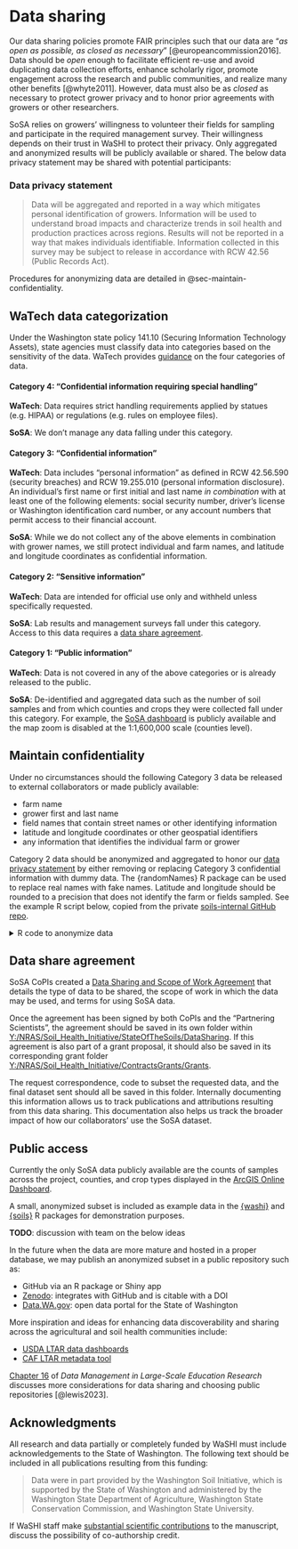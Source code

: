 # Data sharing {#sec-sharing}

Our data sharing policies promote FAIR principles such that our data
are "*as open as possible, as closed as necessary*"
[@europeancommission2016]. Data should be *open* enough to facilitate
efficient re-use and avoid duplicating data collection efforts,
enhance scholarly rigor, promote engagement across the research and
public communities, and realize many other benefits [@whyte2011].
However, data must also be as *closed* as necessary to protect grower
privacy and to honor prior agreements with growers or other
researchers.

SoSA relies on growers' willingness to volunteer their fields for
sampling and participate in the required management survey. Their
willingness depends on their trust in WaSHI to protect their privacy.
Only aggregated and anonymized results will be publicly available or
shared. The below data privacy statement may be shared with potential
participants:

### Data privacy statement

> Data will be aggregated and reported in a way which mitigates
> personal identification of growers. Information will be used to
> understand broad impacts and characterize trends in soil health and
> production practices across regions. Results will not be reported in
> a way that makes individuals identifiable. Information collected in
> this survey may be subject to release in accordance with RCW 42.56
> (Public Records Act).

Procedures for anonymizing data are detailed in
@sec-maintain-confidentiality.

## WaTech data categorization

Under the Washington state policy 141.10 (Securing Information
Technology Assets), state agencies must classify data into categories
based on the sensitivity of the data. WaTech provides
[guidance](https://watech.wa.gov/Categorizing-Data-State-Agency) on
the four categories of data.

#### Category 4: "Confidential information requiring special handling"

**WaTech**: Data requires strict handling requirements applied by
statues (e.g. HIPAA) or regulations (e.g. rules on employee files).

**SoSA**: We don't manage any data falling under this category.

#### Category 3: "Confidential information" {#sec-category-3}

**WaTech**: Data includes "personal information" as defined in RCW
42.56.590 (security breaches) and RCW 19.255.010 (personal information
disclosure). An individual's first name or first initial and last name
*in combination* with at least one of the following elements: social
security number, driver's license or Washington identification card
number, or any account numbers that permit access to their financial
account.

**SoSA**: While we do not collect any of the above elements in
combination with grower names, we still protect individual and farm
names, and latitude and longitude coordinates as confidential
information.

#### Category 2: "Sensitive information"

**WaTech**: Data are intended for official use only and withheld
unless specifically requested.

**SoSA**: Lab results and management surveys fall under this category.
Access to this data requires a [data share agreement].

#### Category 1: "Public information"

**WaTech**: Data is not covered in any of the above categories or is
already released to the public.

**SoSA**: De-identified and aggregated data such as the number of soil
samples and from which counties and crops they were collected fall
under this category. For example, the [SoSA
dashboard](https://nras.maps.arcgis.com/apps/dashboards/d4b2d135d47a4ff7a89285fecf67cef2)
is publicly available and the map zoom is disabled at the 1:1,600,000
scale (counties level).

## Maintain confidentiality {#sec-maintain-confidentiality}

Under no circumstances should the following Category 3 data be released to external collaborators or made publicly available:

-   farm name
-   grower first and last name
-   field names that contain street names or other identifying information
-   latitude and longitude coordinates or other geospatial identifiers
-   any information that identifies the individual farm or grower

Category 2 data should be anonymized and aggregated to honor our [data privacy statement] by either removing or replacing Category 3 confidential information with dummy data. The {randomNames} R package can be used to replace real names with fake names. Latitude and longitude should be rounded to a precision that does not identify the farm or fields sampled. See the example R script below, copied from the private [soils-internal GitHub repo](https://github.com/WA-Department-of-Agriculture/soils-internal/blob/main/R/anonymizeData.R).

<details>
  <summary>R code to anonymize data</summary>
``` {{r}}
library(dplyr)
library(readxl)
library(janitor)
library(randomNames)

load("./data/_completeDataset/2020-2023_labResults_wide.Rdata")
load("./data/_completeDataset/2020-2023_labResults_long.Rdata")
crops <- read_excel("./data/reference/crops.xlsx")
points <- read.csv("./data/_completeDataset/2020-2023_sampleLocations.csv") |>
  select(sampleId, longitude, latitude) |>
  mutate(across(where(is.numeric), \(x) round(x, 0)))

# Join lab data with gis data
data <- left_join(allResults_wide, points)

# Join data with crop dictionary to get crop groups
data <- left_join(data, crops, by = c("crop" = "Crop Type")) |>
  select(-crop) |>
  relocate("crop" = "Crop Group", .after = county)

# Anonymize
anonData <- data |>
  # Farm name, producer name, sample ID
  mutate(
    farmName = paste0("Farm ", sprintf("%03d", cur_group_id())),
    producerName = randomNames(which.names = "first",
                               sample.with.replacement = FALSE),
    producerId = paste0(
      paste0(sample(LETTERS, 3, replace = TRUE), collapse = ""),
      "0",
      paste0(sample(1:9, 1, replace = TRUE), collapse = "")
    ),
    fieldName = paste0("Field ", fieldId),
    sampleId = paste0(
      substr(year, 3, 4), "-", producerId, "-", fieldId
    ),
    .by = c(county, producerName, producerId)
  ) |>
  # county
  mutate(
    county = paste0("County ", cur_group_id()),
    .by = c(county)
  )

# Grab 100 random samples
anon_subset <- anonData |>
  slice_sample(n = 100)

write.csv(anon_subset, file = "./data/_completeDataset/exampleData.csv",
          na = "",
          row.names = FALSE)
```
</details>

## Data share agreement 

SoSA CoPIs created a [Data Sharing and Scope of Work Agreement](Y:\\NRAS\\Soil_Health_Initiative\\StateOfTheSoils\\DataSharing\\StateoftheSoils_DataShareAgreement.pdf) that details the type of data to be shared, the scope of work in which the data may be used, and terms for using SoSA data.

Once the agreement has been signed by both CoPIs and the "Partnering Scientists", the agreement should be saved in its own folder within [Y:/NRAS/Soil_Health_Initiative/StateOfTheSoils/DataSharing](Y:\\NRAS\\Soil_Health_Initiative\\StateOfTheSoils\\DataSharing). If this agreement is also part of a grant proposal, it should also be saved in its corresponding grant folder [Y:/NRAS/Soil_Health_Initiative/ContractsGrants/Grants](Y:\\NRAS\\Soil_Health_Initiative\\ContractsGrants\\Grants).

The request correspondence, code to subset the requested data, and the final dataset sent should all be saved in this folder. Internally documenting this information allows us to track publications and attributions resulting from this data sharing. This documentation also helps us track the broader impact of how our collaborators' use the SoSA dataset.

## Public access

Currently the only SoSA data publicly available are the counts of samples across the project, counties, and crop types displayed in the [ArcGIS Online Dashboard](https://nras.maps.arcgis.com/apps/dashboards/d4b2d135d47a4ff7a89285fecf67cef2).

A small, anonymized subset is included as example data in the [{washi}](https://github.com/WA-Department-of-Agriculture/washi) and [{soils}](https://github.com/WA-Department-of-Agriculture/soils) R packages for demonstration purposes.

**TODO**: discussion with team on the below ideas

In the future when the data are more mature and hosted in a proper database, we may publish an anonymized subset in a public repository such as:

-   GitHub via an R package or Shiny app
-   [Zenodo](https://zenodo.org/): integrates with GitHub and is citable with a DOI
-   [Data.WA.gov](https://data.wa.gov/): open data portal for the State of Washington

More inspiration and ideas for enhancing data discoverability and sharing across the agricultural and soil health communities include:

-   [USDA LTAR data dashboards](https://ltar.ars.usda.gov/data/data-dashboards)
-   [CAF LTAR metadata tool](https://meta.cafltar.org/)

[Chapter 16](https://datamgmtinedresearch.com/share) of *Data Management in Large-Scale Education Research* discusses more considerations for data sharing and choosing public repositories [@lewis2023].

## Acknowledgments

All research and data partially or completely funded by WaSHI must include
acknowledgements to the State of Washington. The following text should
be included in all publications resulting from this funding:

> Data were in part provided by the Washington Soil Initiative, which
> is supported by the State of Washington and administered by the
> Washington State Department of Agriculture, Washington State
> Conservation Commission, and Washington State University.

If WaSHI staff make [substantial scientific
contributions](https://www.pnas.org/doi/10.1073/pnas.1715374115) to
the manuscript, discuss the possibility of co-authorship credit.
